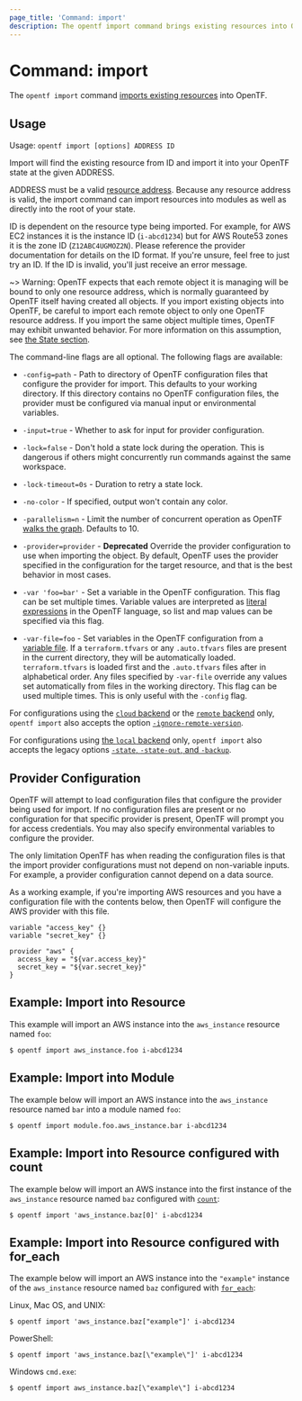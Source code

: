 ```yaml
---
page_title: 'Command: import'
description: The opentf import command brings existing resources into OpenTF state.
---
```


# Command: import

The `opentf import` command [imports existing resources](/opentf/cli/import)
into OpenTF.

## Usage

Usage: `opentf import [options] ADDRESS ID`

Import will find the existing resource from ID and import it into your OpenTF
state at the given ADDRESS.

ADDRESS must be a valid [resource address](/opentf/cli/state/resource-addressing).
Because any resource address is valid, the import command can import resources
into modules as well as directly into the root of your state.

ID is dependent on the resource type being imported. For example, for AWS EC2
instances it is the instance ID (`i-abcd1234`) but for AWS Route53 zones
it is the zone ID (`Z12ABC4UGMOZ2N`). Please reference the provider documentation for details
on the ID format. If you're unsure, feel free to just try an ID. If the ID
is invalid, you'll just receive an error message.

~> Warning: OpenTF expects that each remote object it is managing will be
bound to only one resource address, which is normally guaranteed by OpenTF
itself having created all objects. If you import existing objects into OpenTF,
be careful to import each remote object to only one OpenTF resource address.
If you import the same object multiple times, OpenTF may exhibit unwanted
behavior. For more information on this assumption, see
[the State section](/opentf/language/state).

The command-line flags are all optional. The following flags are available:

- `-config=path` - Path to directory of OpenTF configuration files that
  configure the provider for import. This defaults to your working directory.
  If this directory contains no OpenTF configuration files, the provider
  must be configured via manual input or environmental variables.

- `-input=true` - Whether to ask for input for provider configuration.

- `-lock=false` - Don't hold a state lock during the operation. This is
  dangerous if others might concurrently run commands against the same
  workspace.

- `-lock-timeout=0s` - Duration to retry a state lock.

- `-no-color` - If specified, output won't contain any color.

- `-parallelism=n` - Limit the number of concurrent operation as OpenTF
  [walks the graph](/opentf/internals/graph#walking-the-graph). Defaults
  to 10.

- `-provider=provider` - **Deprecated** Override the provider configuration to
  use when importing the object. By default, OpenTF uses the provider specified
  in the configuration for the target resource, and that is the best behavior in most cases.

- `-var 'foo=bar'` - Set a variable in the OpenTF configuration. This flag
  can be set multiple times. Variable values are interpreted as
  [literal expressions](/opentf/language/expressions/types) in the
  OpenTF language, so list and map values can be specified via this flag.

- `-var-file=foo` - Set variables in the OpenTF configuration from
  a [variable file](/opentf/language/values/variables#variable-definitions-tfvars-files). If
  a `terraform.tfvars` or any `.auto.tfvars` files are present in the current
  directory, they will be automatically loaded. `terraform.tfvars` is loaded
  first and the `.auto.tfvars` files after in alphabetical order. Any files
  specified by `-var-file` override any values set automatically from files in
  the working directory. This flag can be used multiple times. This is only
  useful with the `-config` flag.

For configurations using the [`cloud` backend](/opentf/cli/cloud) or the [`remote` backend](/opentf/language/settings/backends/remote)
only, `opentf import`
also accepts the option
[`-ignore-remote-version`](/opentf/cli/cloud/command-line-arguments#ignore-remote-version).

For configurations using
[the `local` backend](/opentf/language/settings/backends/local) only,
`opentf import` also accepts the legacy options
[`-state`, `-state-out`, and `-backup`](/opentf/language/settings/backends/local#command-line-arguments).

## Provider Configuration

OpenTF will attempt to load configuration files that configure the
provider being used for import. If no configuration files are present or
no configuration for that specific provider is present, OpenTF will
prompt you for access credentials. You may also specify environmental variables
to configure the provider.

The only limitation OpenTF has when reading the configuration files
is that the import provider configurations must not depend on non-variable
inputs. For example, a provider configuration cannot depend on a data
source.

As a working example, if you're importing AWS resources and you have a
configuration file with the contents below, then OpenTF will configure
the AWS provider with this file.

```hcl
variable "access_key" {}
variable "secret_key" {}

provider "aws" {
  access_key = "${var.access_key}"
  secret_key = "${var.secret_key}"
}
```

## Example: Import into Resource

This example will import an AWS instance into the `aws_instance` resource named `foo`:

```shell
$ opentf import aws_instance.foo i-abcd1234
```

## Example: Import into Module

The example below will import an AWS instance into the `aws_instance` resource named `bar` into a module named `foo`:

```shell
$ opentf import module.foo.aws_instance.bar i-abcd1234
```

## Example: Import into Resource configured with count

The example below will import an AWS instance into the first instance of the `aws_instance` resource named `baz` configured with
[`count`](/opentf/language/meta-arguments/count):

```shell
$ opentf import 'aws_instance.baz[0]' i-abcd1234
```

## Example: Import into Resource configured with for_each

The example below will import an AWS instance into the `"example"` instance of the `aws_instance` resource named `baz` configured with
[`for_each`](/opentf/language/meta-arguments/for_each):

Linux, Mac OS, and UNIX:

```shell
$ opentf import 'aws_instance.baz["example"]' i-abcd1234
```

PowerShell:

```shell
$ opentf import 'aws_instance.baz[\"example\"]' i-abcd1234
```

Windows `cmd.exe`:

```shell
$ opentf import aws_instance.baz[\"example\"] i-abcd1234
```
